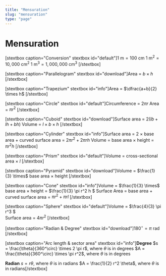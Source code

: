 ```yaml
---
title: "Mensuration"
slug: "mensuration"
type: "page"
---
```


# Mensuration
[stextbox caption="Conversion" stextbox id="default"]$1\text{ m}= 100\text{ cm}$
$1\text{ m}^2= 10,000\text{ cm}^2$
$1\text{ m}^3= 1,000,000\text{ cm}^3$
[/stextbox]

[stextbox caption="Parallelogram" stextbox id="download"]Area = $b\times h$
[/stextbox]

[stextbox caption="Trapezium" stextbox id="info"]Area = $\dfrac{a+b}{2} \times h$
[/stextbox]

[stextbox caption="Circle" stextbox id="default"]Circumference = $2\pi r$
Area = $\pi r^2$
[/stextbox]

[stextbox caption="Cuboid" stextbox id="download"]Surface area = $2 (lb + lh + bh)$
Volume = $l \times b \times h$
[/stextbox]

[stextbox caption="Cylinder" stextbox id="info"]Surface area = 2 $\times$ base area + curved surface area 
= $2 \pi r^2 + 2 \pi r h$
Volume = base area $\times$ height 
= $\pi r^2 h$
[/stextbox]

[stextbox caption="Prism" stextbox id="default"]Volume = cross-sectional area $\times$ $l$ 
[/stextbox]

[stextbox caption="Pyramid" stextbox id="download"]Volume = $\frac{1}{3} \times$ base area $\times$ height 
[/stextbox]

[stextbox caption="Cone" stextbox id="info"]Volume = $\frac{1}{3} \times$ base area $\times$ height 
= $\frac{1}{3} \pi r^2 h $
Surface Area = base area + curved surface area 
= $\pi r^2 + \pi r l$ 
[/stextbox]

[stextbox caption="Sphere" stextbox id="default"]Volume = $\frac{4}{3} \pi r^3 $  
Surface area = $4 \pi r^2$ 
[/stextbox]

[stextbox caption="Radian & Degree" stextbox id="download"]$180^\circ= \pi \text{ rad}$
[/stextbox]

[stextbox caption="Arc length & sector area" stextbox id="info"]<strong>Degree</strong>
$s = \frac{\theta}{360^\circ} \times 2 \pi r$, where $\theta$ is in degrees
$A = \frac{\theta}{360^\circ} \times \pi r^2$, where $\theta$ is in degrees

<strong>Radian</strong>
$s = r \theta$, where $\theta$ is in radians
$A = \frac{1}{2} r^2 \theta$, where $\theta$ is in radians[/stextbox]